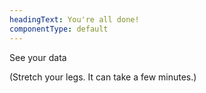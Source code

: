 ```yaml
---
headingText: You're all done!
componentType: default
---
```


<ButtonGroup>
<ButtonLink
  role="button"
  to="https://one.newrelic.com/nr1-core?filters=%28domain%20IN%20%28%27APM%27%2C%20%27EXT%27%29%20AND%20type%20IN%20%28%27APPLICATION%27%2C%20%27SERVICE%27%29%29&state=f1dfd001-1723-431e-5412-33488d36fce8"
  variant="primary"
>
  See your data
</ButtonLink>
</ButtonGroup>

(Stretch your legs. It can take a few minutes.)
